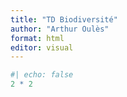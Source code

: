 ```yaml
---
title: "TD Biodiversité"
author: "Arthur Oulès"
format: html
editor: visual
---
```


```r
#| echo: false
2 * 2
```



